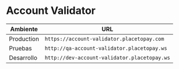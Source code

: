 <MissingTranslationBanner />

# Account Validator

| Ambiente | URL |
| --- | --- |
| Production | `https://account-validator.placetopay.com` |
| Pruebas | `http://qa-account-validator.placetopay.ws` |
| Desarrollo | `http://dev-account-validator.placetopay.ws` |




